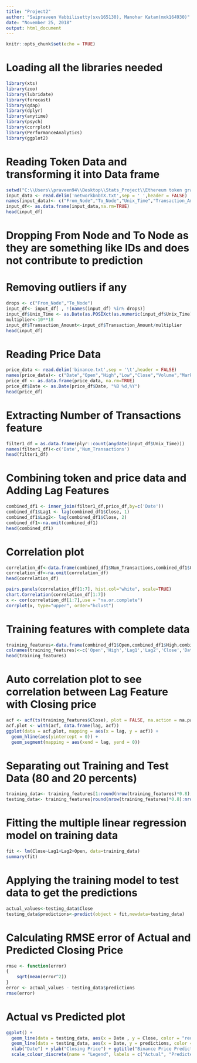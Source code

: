 ```yaml
---
title: "Project2"
author: "Saipraveen Vabbilisetty(sxv165130), Manohar Katam(mxk164930)"
date: "November 25, 2018"
output: html_document
---
```


```r
knitr::opts_chunk$set(echo = TRUE)
```

# Loading all the libraries needed
```r
library(xts)
library(zoo)
library(lubridate)
library(forecast)
library(qdap)
library(dplyr)
library(anytime)
library(psych)
library(corrplot)
library(PerformanceAnalytics)
library(ggplot2)
```

# Reading Token Data and transforming it into Data frame
```r
setwd("C:\\Users\\praveen94\\Desktop\\Stats_Project\\Ethereum token graphs")
input_data <- read.delim('networkbnbTX.txt',sep = ' ',header = FALSE)
names(input_data)<- c("From_Node","To_Node","Unix_Time","Transaction_Amount")
input_df<- as.data.frame(input_data,na.rm=TRUE)
head(input_df)
```

# Dropping From Node and To Node as they are something like IDs and does not contribute to prediction
# Removing outliers if any
```r
drops <- c("From_Node","To_Node")
input_df<- input_df[ , !(names(input_df) %in% drops)]
input_df$Unix_Time <- as.Date(as.POSIXct(as.numeric(input_df$Unix_Time), origin = '1970-01-01', tz = 'UTC'))
multiplier<-10**18
input_df$Transaction_Amount<-input_df$Transaction_Amount/multiplier
head(input_df)
```
# Reading Price Data
```r
price_data <- read.delim('binance.txt',sep = '\t',header = FALSE)
names(price_data)<- c("Date","Open","High","Low","Close","Volume","MarketCap")
price_df <- as.data.frame(price_data, na.rm=TRUE)
price_df$Date <- as.Date(price_df$Date, "%B %d,%Y")
head(price_df)
```
# Extracting Number of Transactions feature
```r
filter1_df = as.data.frame(plyr::count(anydate(input_df$Unix_Time)))
names(filter1_df)<-c('Date','Num_Transactions')
head(filter1_df)
```
# Combining token and price data and Adding Lag Features
```r
combined_df1 <- inner_join(filter1_df,price_df,by=c('Date'))
combined_df1$Lag1 <- lag(combined_df1$Close, 1)
combined_df1$Lag2<- lag(combined_df1$Close, 2)
combined_df1<-na.omit(combined_df1)
head(combined_df1)

```
# Correlation plot
```r
correlation_df<-data.frame(combined_df1$Num_Transactions,combined_df1$Open,combined_df1$High,combined_df1$Low,combined_df1$Lag1,combined_df1$Lag2,combined_df1$Close)
correlation_df<-na.omit(correlation_df)
head(correlation_df)
```

```r
pairs.panels(correlation_df[1:7], hist.col="white", scale=TRUE)
chart.Correlation(correlation_df[1:7])
x <- cor(correlation_df[1:7],use = "na.or.complete")
corrplot(x, type="upper", order="hclust")
```
# Training features with complete data
```r
training_features<-data.frame(combined_df1$Open,combined_df1$High,combined_df1$Lag1,combined_df1$Lag2,combined_df1$Close,combined_df1$Date)
colnames(training_features)<-c('Open','High','Lag1','Lag2','Close','Date')
head(training_features)
```
# Auto correlation plot to see correlation between Lag Feature with Closing price
```r
acf <- acf(ts(training_features$Close), plot = FALSE, na.action = na.pass)
acf.plot <- with(acf, data.frame(lag, acf))
ggplot(data = acf.plot, mapping = aes(x = lag, y = acf)) +
  geom_hline(aes(yintercept = 0)) +
  geom_segment(mapping = aes(xend = lag, yend = 0))
```
# Separating out Training and Test Data (80 and 20 percents)
```r
training_data<- training_features[1:round(nrow(training_features)*0.8),]
testing_data<- training_features[round(nrow(training_features)*0.8):nrow(training_features),]
```
# Fitting the multiple linear regression model on training data
```r
fit <- lm(Close~Lag1+Lag2+Open, data=training_data)
summary(fit)
```
# Applying the training model to test data to get the predictions
```r
actual_values<-testing_data$Close
testing_data$predictions<-predict(object = fit,newdata=testing_data)

```
# Calculating RMSE error of Actual and Predicted Closing Price
```r
rmse <- function(error)
{
    sqrt(mean(error^2))
}
error <- actual_values - testing_data$predictions
rmse(error)
```
# Actual vs Predicted plot
```r
ggplot() + 
  geom_line(data = testing_data, aes(x = Date , y = Close, color = "red")) +
  geom_line(data = testing_data, aes(x = Date, y = predictions, color = "blue")) +
  xlab("Date") + ylab("Closing Price") + ggtitle("Binance Price Prediction") +
  scale_colour_discrete(name = "Legend", labels = c("Actual", "Predicted"))
```
